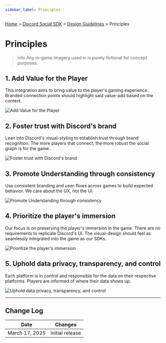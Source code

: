 ```yaml
---
sidebar_label: Principles
---
```


[Home](/docs/intro) > [Discord Social SDK](/docs/discord-social-sdk/overview) > [Design Guidelines](/docs/discord-social-sdk/design-guidelines) > Principles

# Principles

> info
> Any in-game imagery used in is purely fictional for concept purposes.

## 1. Add Value for the Player

This integration aims to bring value to the player's gaming experience. Branded connection points should highlight said value-add based on the context.

![Add Value for the Player](images/social-sdk/design-guidelines/Principle-03.png)

## 2. Foster trust with Discord's brand 

Lean into Discord's visual-styling to establish trust through brand recognition. The more players that connect, the more robust the social graph is for the game.

![Foster trust with Discord's brand](images/social-sdk/design-guidelines/Principle-04.png)

## 3. Promote Understanding through consistency

Use consistent branding and user-flows across games to build expected behavior. We care about the UX, not the UI.

![Promote Understanding through consistency](images/social-sdk/design-guidelines/Principle-05.png)

## 4. Prioritize the player's immersion

Our focus is on preserving the player's immersion in the game. There are no requirements to replicate Discord's UI. The visual-design should feel as seamlessly integrated into the game as our SDKs.

![Prioritize the player's immersion](images/social-sdk/design-guidelines/Principle-06.png)

## 5. Uphold data privacy, transparency, and control

Each platform is in control and responsible for the data on their respective platforms. Players are informed of where their data shows up.

![Uphold data privacy, transparency, and control](images/social-sdk/design-guidelines/Principle-07.png)

---

## Change Log

| Date           | Changes         |
|----------------|-----------------|
| March 17, 2025 | initial release |

